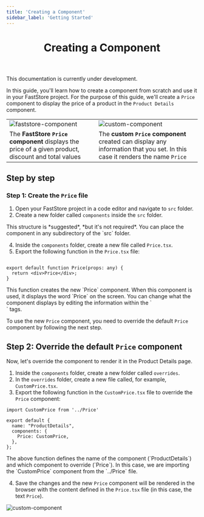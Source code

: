 ```yaml
---
title: 'Creating a Component'
sidebar_label: 'Getting Started'
---
```



<header>

# Creating a Component

</header>

<Callout type="warning" emoji="⚠️">
This documentation is currently under development.
</Callout>

In this guide, you'll learn how to create a component from scratch and use it in your FastStore project. For the purpose of this guide, we'll create a `Price` component to display the price of a product in the `Product Details` component.

| |   |
|----------------------------------------------------------------------------|----------------------------------------------------------------------------|
| ![faststore-component](https://vtexhelp.vtexassets.com/assets/docs/src/faststore-component___9fda96b01fa69408c634fe9d4a7b754d.png) | ![custom-component](https://vtexhelp.vtexassets.com/assets/docs/src/custom-component___c0f09a42811eea77e7fc986afd8e5ab3.png)|
| The **FastStore `Price` component** displays the price of a given product, discount and total values | The **custom `Price` component** created can display any information that you set. In this case it renders the name `Price` |

## Step by step

### Step 1: Create the `Price` file

1. Open your FastStore project in a code editor and navigate to `src` folder.
2. Create a new folder called `components` inside the `src` folder.

<Callout type="info" emoji="ℹ️">
  This structure is *suggested*, *but it's not required*. You can place the component in any subdirectory of the `src` folder. 
</Callout>
  
4. Inside the `components` folder, create a new file called `Price.tsx`.
5. Export the following function in the `Price.tsx` file:

```tsx

export default function Price(props: any) {
  return <div>Price</div>;
}

```

<Callout type="info" emoji="ℹ️">
  This function creates the new `Price` component. When this component is used, it displays the word `Price` on the screen. You can change what the component displays by editing the information within the `<div>` tags. 
</Callout>

To use the new `Price` component, you need to override the default `Price` component by following the next step.

## Step 2: Override the default `Price` component
Now, let's override the component to render it in the Product Details page.

1. Inside the `components` folder, create a new folder called `overrides`.
2. In the `overrides` folder, create a new file called, for example, `CustomPrice.tsx`. 
3. Export the following function in the `CustomPrice.tsx` file to override the `Price` component:

```tsx
import CustomPrice from '../Price'

export default {
  name: "ProductDetails",
  components: {
    Price: CustomPrice,
  },
};
```

<Callout type="info" emoji="ℹ️">
  The above function defines the name of the component (`ProductDetails`) and which component to override (`Price`). In this case, we are importing the `CustomPrice` component from the `../Price` file.
</Callout>

4. Save the changes and the new `Price` component will be rendered in the browser with the content defined in the `Price.tsx` file (in this case, the text `Price`).

![custom-component](https://vtexhelp.vtexassets.com/assets/docs/src/custom-component___c0f09a42811eea77e7fc986afd8e5ab3.png)
